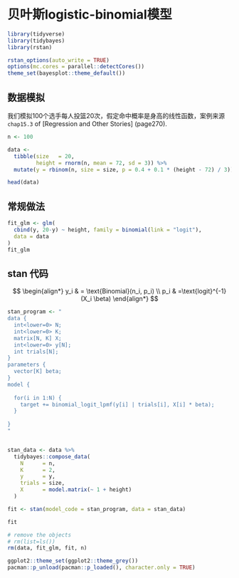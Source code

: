 # 贝叶斯logistic-binomial模型 {#bayesian-glm-logistic-binomial}

```r
library(tidyverse)
library(tidybayes)
library(rstan)

rstan_options(auto_write = TRUE)
options(mc.cores = parallel::detectCores())
theme_set(bayesplot::theme_default())

```

## 数据模拟
我们模拟100个选手每人投篮20次，假定命中概率是身高的线性函数，案例来源`chap15.3` of [Regression and Other Stories] (page270). 

```r
n <- 100

data <-
  tibble(size   = 20,
         height = rnorm(n, mean = 72, sd = 3)) %>% 
  mutate(y = rbinom(n, size = size, p = 0.4 + 0.1 * (height - 72) / 3))

head(data)
```



## 常规做法
```r
fit_glm <- glm(
  cbind(y, 20-y) ~ height, family = binomial(link = "logit"),
  data = data
)
fit_glm
```


## stan 代码
$$
\begin{align*}
y_i & = \text{Binomial}(n_i, p_i) \\
p_i & =\text{logit}^{-1}(X_i \beta) 
\end{align*}
$$

```r
stan_program <- "
data {
  int<lower=0> N;
  int<lower=0> K;
  matrix[N, K] X;
  int<lower=0> y[N];
  int trials[N];
}
parameters {
  vector[K] beta;
}
model {
  
  for(i in 1:N) {
    target += binomial_logit_lpmf(y[i] | trials[i], X[i] * beta);
  }
  
}
"


stan_data <- data %>%
  tidybayes::compose_data(
    N      = n,
    K      = 2,
    y      = y,
    trials = size,
    X      = model.matrix(~ 1 + height)
  )

fit <- stan(model_code = stan_program, data = stan_data)
```


```r
fit
```



```r
# remove the objects
# rm(list=ls())
rm(data, fit_glm, fit, n)
```

```r
ggplot2::theme_set(ggplot2::theme_grey())
pacman::p_unload(pacman::p_loaded(), character.only = TRUE)
```
